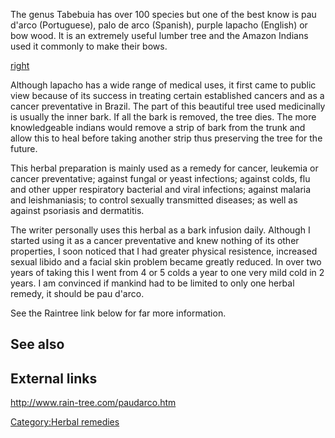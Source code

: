 The genus Tabebuia has over 100 species but one of the best know is pau d'arco (Portuguese), palo de arco (Spanish), purple lapacho (English) or bow wood. It is an extremely useful lumber tree and the Amazon Indians used it commonly to make their bows.

[[image:paudarco.jpg|right]]

Although lapacho has a wide range of medical uses, it first came to public view because of its success in treating certain established cancers and as a cancer preventative in Brazil. The part of this beautiful tree used medicinally is usually the inner bark. If all the bark is removed, the tree dies. The more knowledgeable indians would remove a strip of bark from the trunk and allow this to heal before taking another strip thus preserving the tree for the future.

This herbal preparation is mainly used as a remedy for cancer, leukemia or cancer preventative; against fungal or yeast infections; against colds, flu and other upper respiratory bacterial and viral infections; against malaria and leishmaniasis; to control sexually transmitted diseases; as well as against psoriasis and dermatitis.

The writer personally uses this herbal as a bark infusion daily. Although I started using it as a cancer preventative and knew nothing of its other properties, I soon noticed that I had greater physical resistence, increased sexual libido and a facial skin problem became greatly reduced. In over two years of taking this I went from 4 or 5 colds a year to one very mild cold in 2 years. I am convinced if mankind had to be limited to only one herbal remedy, it should be pau d'arco.

See the Raintree link below for far more information.

== See also ==

== External links ==

http://www.rain-tree.com/paudarco.htm

[[Category:Herbal remedies]]